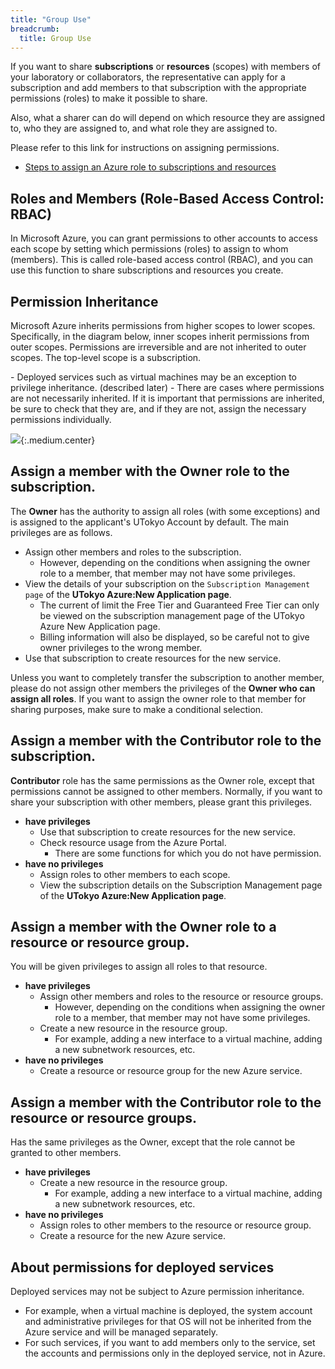 ```yaml
---
title: "Group Use"
breadcrumb:
  title: Group Use
---
```


If you want to share **subscriptions** or **resources** (scopes) with members of your laboratory or collaborators, the representative can apply for a subscription and add members to that subscription with the appropriate permissions (roles) to make it possible to share.

Also, what a sharer can do will depend on which resource they are assigned to, who they are assigned to, and what role they are assigned to.

Please refer to this link for instructions on assigning permissions.
- [Steps to assign an Azure role to subscriptions and resources](/en/research_computing/utokyo_azure/faq/addrole)

## Roles and Members (Role-Based Access Control: RBAC)

In Microsoft Azure, you can grant permissions to other accounts to access each scope by setting which permissions (roles) to assign to whom (members). This is called role-based access control (RBAC), and you can use this function to share subscriptions and resources you create.

## Permission Inheritance

Microsoft Azure inherits permissions from higher scopes to lower scopes. Specifically, in the diagram below, inner scopes inherit permissions from outer scopes. Permissions are irreversible and are not inherited to outer scopes. The top-level scope is a subscription.

<div class="box">
- Deployed services such as virtual machines may be an exception to privilege inheritance. (described later)
- There are cases where permissions are not necessarily inherited. If it is important that permissions are inherited, be sure to check that they are, and if they are not, assign the necessary permissions individually.
</div>

![](img/01_iam_en.png){:.medium.center}


## Assign a member with the **Owner** role to the subscription.

The **Owner** has the authority to assign all roles (with some exceptions) and is assigned to the applicant's UTokyo Account by default. The main privileges are as follows.

- Assign other members and roles to the subscription.
  - However, depending on the conditions when assigning the owner role to a member, that member may not have some privileges.
- View the details of your subscription on the `Subscription Management page` of the **UTokyo Azure:New Application page**.
  - The current of limit the Free Tier and Guaranteed Free Tier can only be viewed on the subscription management page of the UTokyo Azure New Application page.
  - Billing information will also be displayed, so be careful not to give owner privileges to the wrong member.
- Use that subscription to create resources for the new service.


Unless you want to completely transfer the subscription to another member, please do not assign other members the privileges of the **Owner who can assign all roles**. If you want to assign the owner role to that member for sharing purposes, make sure to make a conditional selection.

## Assign a member with the **Contributor** role to the subscription.

**Contributor** role has the same permissions as the Owner role, except that permissions cannot be assigned to other members. Normally, if you want to share your subscription with other members, please grant this privileges.

- **have privileges**
  - Use that subscription to create resources for the new service.
  - Check resource usage from the Azure Portal.
    - There are some functions for which you do not have permission.
- **have no privileges**
  - Assign roles to other members to each scope.
  - View the subscription details on the Subscription Management page of the **UTokyo Azure:New Application page**.


## Assign a member with the **Owner** role to a resource or resource group.

You will be given privileges to assign all roles to that resource.

- **have privileges**
  - Assign other members and roles to the resource or resource groups.
    - However, depending on the conditions when assigning the owner role to a member, that member may not have some privileges.
  - Create a new resource in the resource group.
    - For example, adding a new interface to a virtual machine, adding a new subnetwork resources, etc.
- **have no privileges**
  - Create a resource or resource group for the new Azure service.

## Assign a member with the **Contributor** role to the resource or resource groups.

Has the same privileges as the Owner, except that the role cannot be granted to other members.

- **have privileges**
  - Create a new resource in the resource group.
    - For example, adding a new interface to a virtual machine, adding a new subnetwork resources, etc.
- **have no privileges**
  - Assign roles to other members to the resource or resource group.
  - Create a resource for the new Azure service.

## About permissions for deployed services

Deployed services may not be subject to Azure permission inheritance.

- For example, when a virtual machine is deployed, the system account and administrative privileges for that OS will not be inherited from the Azure service and will be managed separately.
- For such services, if you want to add members only to the service, set the accounts and permissions only in the deployed service, not in Azure.
